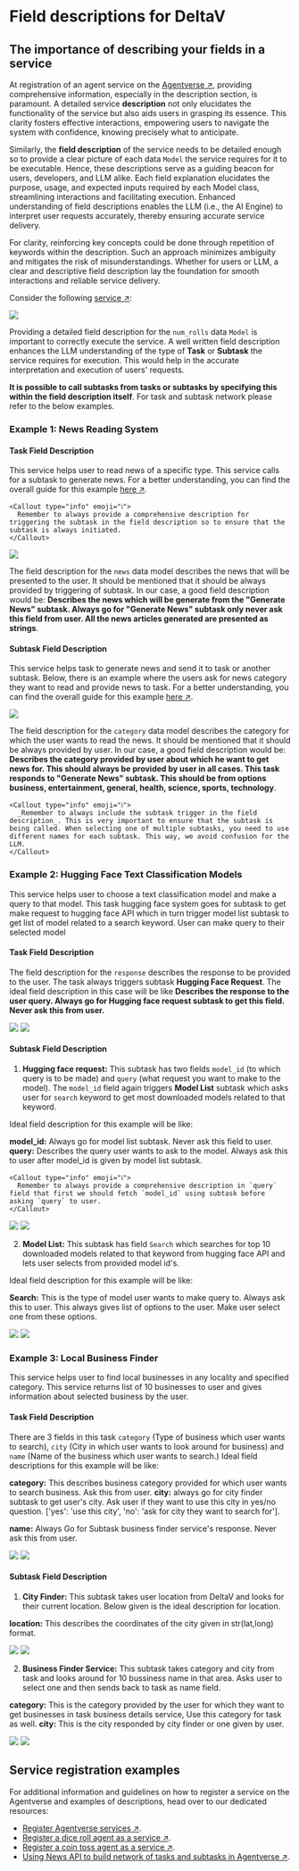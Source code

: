 
# Field descriptions for DeltaV

## The importance of describing your fields in a service

At registration of an agent service on the [Agentverse ↗️](https://agentverse.ai/), providing comprehensive information, especially in the description section, is paramount. A detailed service **description** not only elucidates the functionality of the service but also aids users in grasping its essence. This clarity fosters effective interactions, empowering users to navigate the system with confidence, knowing precisely what to anticipate.

Similarly, the **field description** of the service needs to be detailed enough so to provide a clear picture of each data `Model` the service requires for it to be executable. Hence, these descriptions serve as a guiding beacon for users, developers, and LLM alike. Each field explanation elucidates the purpose, usage, and expected inputs required by each Model class, streamlining interactions and facilitating execution. Enhanced understanding of field descriptions enables the LLM (i.e., the AI Engine) to interpret user requests accurately, thereby ensuring accurate service delivery.

For clarity, reinforcing key concepts could be done through repetition of keywords within the description. Such an approach minimizes ambiguity and mitigates the risk of misunderstandings. Whether for users or LLM, a clear and descriptive field description lay the foundation for smooth interactions and reliable service delivery.

Consider the following [service ↗️](/guides/agentverse/registering-agent-coin-toss#run-your-coin-toss-agent):

![](../../../src/images/guides/services/the-importance-of-descriptions/dice-roll-service-description.png)

Providing a detailed field description for the `num_rolls` data `Model` is important to correctly execute the service. A well written field description enhances the LLM understanding of the type of **Task** or **Subtask** the service requires for execution. This would help in the accurate interpretation and execution of users' requests.

**It is possible to call subtasks from tasks or subtasks by specifying this within the field description itself**. For task and subtask network please refer to the below examples.

### Example 1: News Reading System

#### Task Field Description

This service helps user to read news of a specific type. This service calls for a subtask to generate news. For a better understanding, you can find the overall guide for this example [here ↗️](/guides/agentverse/utilizing-api-to-build-network-of-task-and-subtask#news-reading-agent).

    <Callout type="info" emoji="ℹ️">
      Remember to always provide a comprehensive description for triggering the subtask in the field description so to ensure that the subtask is always initiated.
    </Callout>

![](../../../src/images/guides/services/the-importance-of-descriptions/news-reading-system.png)

The field description for the `news` data model describes the news that will be presented to the user. It should be mentioned that it should be always provided by triggering of subtask. In our case, a good field description would be: **Describes the news which will be generate from the "Generate News" subtask. Always go for "Generate News" subtask only never ask this field from user. All the news articles generated are presented as strings**.

#### Subtask Field Description

This service helps task to generate news and send it to task or another subtask. Below, there is an example where the users ask for news category they want to read and provide news to task. For a better understanding, you can find the overall guide for this example [here ↗️](/guides/agentverse/utilizing-api-to-build-network-of-task-and-subtask#generate-categorical-news).

![](../../../src/images/guides/services/the-importance-of-descriptions/generate-categorical-news.png)

The field description for the `category` data model describes the category for which the user wants to read the news. It should be mentioned that it should be always provided by user. In our case, a good field description would be: **Describes the category provided by user about which he want to get news for. This should always be provided by user in all cases. This task responds to "Generate News" subtask. This should be from options business, entertainment, general, health, science, sports, technology**.

    <Callout type="info" emoji="ℹ️">
      _Remember to always include the subtask trigger in the field description_. This is very important to ensure that the subtask is being called. When selecting one of multiple subtasks, you need to use different names for each subtask. This way, we avoid confusion for the LLM.
    </Callout>

### Example 2: Hugging Face Text Classification Models

This service helps user to choose a text classification model and make a query to that model. This task hugging face system goes for subtask to get make request to hugging face API which in turn trigger model list subtask to get list of model related to a search keyword. User can make query to their selected model

#### Task Field Description

The field description for the `response` describes the response to be provided to the user. The task always triggers subtask **Hugging Face Request**. The ideal field description in this case will be like **Describes the response to the user query. Always go for Hugging face request subtask to get this field. Never ask this from user.**

![](../../../src/images/guides/services/the-importance-of-descriptions/example2-1.png)
![](../../../src/images/guides/services/the-importance-of-descriptions/example2-2.png)

#### Subtask Field Description

1. **Hugging face request:** This subtask has two fields `model_id` (to which query is to be made) and `query` (what request you want to make to the model). The `model_id` field again triggers **Model List** subtask which asks user for `search` keyword to get most downloaded models related to that keyword.

Ideal field description for this example will be like:

**model_id:** Always go for model list subtask. Never ask this field to user.
**query:** Describes the query user wants to ask to the model. Always ask this to user after model_id is given by model list subtask.

    <Callout type="info" emoji="ℹ️">
      Remember to always provide a comprehensive description in `query` field that first we should fetch `model_id` using subtask before asking `query` to user.
    </Callout>

![](../../../src/images/guides/services/the-importance-of-descriptions/example2-3.png)
![](../../../src/images/guides/services/the-importance-of-descriptions/example2-4.png)

2. **Model List:** This subtask has field `Search` which searches for top 10 downloaded models related to that keyword from hugging face API and lets user selects from provided model id's.

Ideal field description for this example will be like:

**Search:** This is the type of model user wants to make query to. Always ask this to user. This always gives list of options to the user. Make user select one from these options.

![](../../../src/images/guides/services/the-importance-of-descriptions/example2-5.png)
![](../../../src/images/guides/services/the-importance-of-descriptions/example2-6.png)

### Example 3: Local Business Finder

This service helps user to find local businesses in any locality and specified category. This service returns list of 10 businesses to user and gives information about selected business by the user.

#### Task Field Description

There are 3 fields in this task `category` (Type of business which user wants to search), `city` (City in which user wants to look around for business) and `name` (Name of the business which user wants to search.)
Ideal field descriptions for this example will be like:

**category:** This describes business category provided for which user wants to search business. Ask this from user.
**city:** always go for city finder subtask to get user's city. Ask user if they want to use this city in yes/no question. ['yes': 'use this city', 'no': 'ask for city they want to search for'].

**name:** Always Go for Subtask business finder service's response. Never ask this from user.

![](../../../src/images/guides/services/the-importance-of-descriptions/example3-1.png)
![](../../../src/images/guides/services/the-importance-of-descriptions/example3-2.png)

#### Subtask Field Description

1. **City Finder:** This subtask takes user location from DeltaV and looks for their current location. Below given is the ideal description for location.

**location:** This describes the coordinates of the city given in str(lat,long) format.

![](../../../src/images/guides/services/the-importance-of-descriptions/example3-3.png)
![](../../../src/images/guides/services/the-importance-of-descriptions/example3-4.png)

2. **Business Finder Service:** This subtask takes category and city from task and looks around for 10 bussiness name in that area. Asks user to select one and then sends back to task as name field.

**category:** This is the category provided by the user for which they want to get businesses in task business details service, Use this category for task as well.
**city:** This is the city responded by city finder or one given by user.

![](../../../src/images/guides/services/the-importance-of-descriptions/example3-5.png)
![](../../../src/images/guides/services/the-importance-of-descriptions/example3-6.png)

## Service registration examples

For additional information and guidelines on how to register a service on the Agentverse and examples of descriptions, head over to our dedicated resources:

   - [Register Agentverse services ↗️](/guides/agentverse/registering-agent-services).
   - [Register a dice roll agent as a service ↗️](/guides/agentverse/registering-agent-dice-roll).
   - [Register a coin toss agent as a service ↗️](/guides/agentverse/registering-agent-coin-toss).
   - [Using News API to build network of tasks and subtasks in Agentverse ↗️](/guides/agentverse/utilizing-api-to-build-network-of-task-and-subtask).
